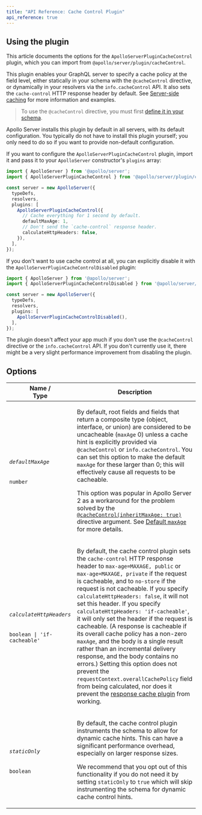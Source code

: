 ```yaml
---
title: "API Reference: Cache Control Plugin"
api_reference: true
---
```


## Using the plugin

This article documents the options for the `ApolloServerPluginCacheControl` plugin, which you can import from `@apollo/server/plugin/cacheControl`.

This plugin enables your GraphQL server to specify a cache policy at the field level, either statically in your schema with the `@cacheControl` directive, or dynamically in your resolvers via the `info.cacheControl` API. It also sets the `cache-control` HTTP response header by default. See [Server-side caching](../../performance/caching/) for more information and examples.

> To use the `@cacheControl` directive, you must first [define it in your schema](../../performance/caching/#in-your-schema-static).

Apollo Server installs this plugin by default in all servers, with its default configuration.  You typically do not have to install this plugin yourself; you only need to do so if you want to provide non-default configuration.

If you want to configure the `ApolloServerPluginCacheControl` plugin, import it and pass it to your `ApolloServer` constructor's `plugins` array:

<MultiCodeBlock>

```ts
import { ApolloServer } from '@apollo/server';
import { ApolloServerPluginCacheControl } from '@apollo/server/plugin/cacheControl';

const server = new ApolloServer({
  typeDefs,
  resolvers,
  plugins: [
    ApolloServerPluginCacheControl({
      // Cache everything for 1 second by default.
      defaultMaxAge: 1,
      // Don't send the `cache-control` response header.
      calculateHttpHeaders: false,
    }),
  ],
});
```

</MultiCodeBlock>

If you don't want to use cache control at all, you can explicitly disable it with the `ApolloServerPluginCacheControlDisabled` plugin:

<MultiCodeBlock>

```ts
import { ApolloServer } from '@apollo/server';
import { ApolloServerPluginCacheControlDisabled } from '@apollo/server/plugin/disabled';

const server = new ApolloServer({
  typeDefs,
  resolvers,
  plugins: [
    ApolloServerPluginCacheControlDisabled(),
  ],
});
```

</MultiCodeBlock>

The plugin doesn't affect your app much if you don't use the `@cacheControl` directive or the `info.cacheControl` API. If you don't currently use it, there might be a very slight performance improvement from disabling the plugin.

## Options

<table class="field-table">
  <thead>
    <tr>
      <th>Name /<br/>Type</th>
      <th>Description</th>
    </tr>
  </thead>

<tbody>

<tr>
<td>

###### `defaultMaxAge`

`number`
</td>
<td>

By default, root fields and fields that return a composite type (object, interface, or union) are considered to be uncacheable (`maxAge` 0) unless a cache hint is explicitly provided via `@cacheControl` or `info.cacheControl`. You can set this option to make the default `maxAge` for these larger than 0; this will effectively cause all requests to be cacheable.

This option was popular in Apollo Server 2 as a workaround for the problem solved by the [`@cacheControl(inheritMaxAge: true)`](../../performance/caching/#in-your-schema-static) directive argument. See [Default `maxAge`](../../performance/caching/#default-maxage) for more details.

</td>
</tr>

<tr>
<td>

###### `calculateHttpHeaders`

`boolean | 'if-cacheable'`
</td>
<td>

By default, the cache control plugin sets the `cache-control` HTTP response header to `max-age=MAXAGE, public` or `max-age=MAXAGE, private` if the request is cacheable, and to `no-store` if the request is not cacheable. If you specify `calculateHttpHeaders: false`, it will not set this header. If you specify `calculateHttpHeaders: 'if-cacheable'`, it will only set the header if the request is cacheable. (A response is cacheable if its overall cache policy has a non-zero `maxAge`, and the body is a single result rather than an incremental delivery response, and the body contains no errors.) Setting this option does not prevent the `requestContext.overallCachePolicy` field from being calculated, nor does it prevent the [response cache plugin](../../performance/caching/#caching-with-responsecacheplugin-advanced) from working.

</td>
</tr>

<tr>
<td>

###### `staticOnly`

`boolean`
</td>
<td>

By default, the cache control plugin instruments the schema to allow for dynamic cache hints. This can have a significant performance overhead, especially on larger response sizes.

We recommend that you opt out of this functionality if you do not need it by setting `staticOnly` to `true` which will skip instrumenting the schema for dynamic cache control hints.

</td>
</tr>


</tbody>
</table>
